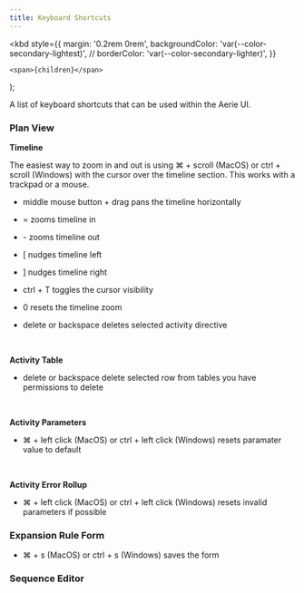 ```yaml
---
title: Keyboard Shortcuts
---
```


  <kbd
    style={{
      margin: '0.2rem 0rem',
      backgroundColor: 'var(--color-secondary-lightest)',
      // borderColor: 'var(--color-secondary-lighter)',
    }}
  >
    <span>{children}</span>
  </kbd>
);

A list of keyboard shortcuts that can be used within the Aerie UI.

### Plan View

**Timeline**

The easiest way to zoom in and out is using <Shortcut>⌘</Shortcut> + <Shortcut>scroll</Shortcut> (MacOS) or <Shortcut>ctrl</Shortcut> + <Shortcut>scroll</Shortcut> (Windows) with the cursor over the timeline section. This works with a trackpad
or a mouse.

- <Shortcut>middle mouse button</Shortcut> + <Shortcut>drag</Shortcut> pans the timeline horizontally

- <Shortcut>=</Shortcut> zooms timeline in
- <Shortcut>-</Shortcut> zooms timeline out

- <Shortcut>[</Shortcut> nudges timeline left
- <Shortcut>]</Shortcut> nudges timeline right

- <Shortcut>ctrl</Shortcut> + <Shortcut>T</Shortcut> toggles the cursor visibility
- <Shortcut>0</Shortcut> resets the timeline zoom

- <Shortcut>delete</Shortcut> or <Shortcut>backspace</Shortcut> deletes selected activity directive

<br />

**Activity Table**

- <Shortcut>delete</Shortcut> or <Shortcut>backspace</Shortcut> delete selected row from tables you have permissions to delete

<br />

**Activity Parameters**

- <Shortcut>⌘</Shortcut> + <Shortcut>left click</Shortcut> (MacOS) or <Shortcut>ctrl</Shortcut> + <Shortcut>
    left click
  </Shortcut> (Windows) resets paramater value to default

<br />

**Activity Error Rollup**

- <Shortcut>⌘</Shortcut> + <Shortcut>left click</Shortcut> (MacOS) or <Shortcut>ctrl</Shortcut> + <Shortcut>
    left click
  </Shortcut> (Windows) resets invalid parameters if possible

### Expansion Rule Form

- <Shortcut>⌘</Shortcut> + <Shortcut>s</Shortcut> (MacOS) or <Shortcut>ctrl</Shortcut> + <Shortcut>s</Shortcut> (Windows)
  saves the form

### Sequence Editor
